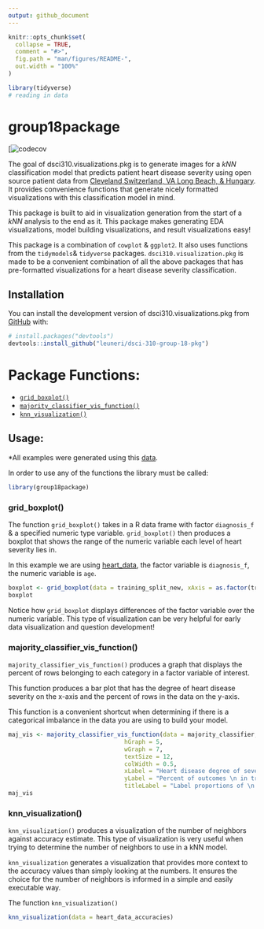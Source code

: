 ```yaml
---
output: github_document
---
```


<!-- README.md is generated from README.Rmd. Please edit that file -->

```r
knitr::opts_chunk$set(
  collapse = TRUE,
  comment = "#>",
  fig.path = "man/figures/README-",
  out.width = "100%"
)
```

```r
library(tidyverse)
# reading in data
```

# group18package

<!-- badges: start -->
[![codecov](https://github.com/leuneri/dsci-310-group-18-pkg/actions/workflows/test-coverage.yaml/badge.svg)
<!-- badges: end -->

The goal of dsci310.visualizations.pkg is to generate images for a $kNN$ classification model that predicts patient heart disease severity using open source patient data from [Cleveland,Switzerland, VA Long Beach, & Hungary](https://archive.ics.uci.edu/ml/datasets/Heart+Disease). It provides convenience functions that generate nicely formatted visualizations with this classification model in mind. 

This package is built to aid in visualization generation from the start of a $kNN$ analysis to the end as it. This package makes generating EDA visualizations, model building visualizations, and result visualizations easy!

This package is a combination of `cowplot` & `ggplot2`. It also uses functions from the `tidymodels`& `tidyverse` packages. `dsci310.visualization.pkg` is made to be a convenient combination of all the above packages that has pre-formatted visualizations for a heart disease severity classification. 

## Installation

You can install the development version of dsci310.visualizations.pkg from [GitHub](https://github.com/) with:

```r
# install.packages("devtools")
devtools::install_github("leuneri/dsci-310-group-18-pkg")
```

# Package Functions:

- [`grid_boxplot()`](#grid_boxplot())
- [`majority_classifier_vis_function()`](#majority_classifier_vis_function())
- [`knn_visualization()`](#knn_visualizations)

## Usage:

*All examples were generated using this [data](https://raw.githubusercontent.com/Dokkaebi10/dsci-310-group-18/main/data/processed/heart_data.csv).

In order to use any of the functions the library must be called:
```r
library(group18package)
```

### grid_boxplot()

The function `grid_boxplot()` takes in a R data frame with factor `diagnosis_f` & a specified numeric type variable. `grid_boxplot()` then produces a boxplot that shows the range of the numeric variable each level of heart severity lies in.

In this example we are using [heart_data](https://raw.githubusercontent.com/Dokkaebi10/dsci-310-group-18/main/data/processed/heart_data.csv), the factor variable is `diagnosis_f`, the numeric variable is `age`.

```r
boxplot <- grid_boxplot(data = training_split_new, xAxis = as.factor(training_split_new$diagnosis_f), yAxis = age, yLabel = "Age (Years)", titleLabel = "Severity of heart disease \n compared to age of patient")
boxplot
```

Notice how `grid_boxplot` displays differences of the factor variable over the numeric variable. This type of visualization can be very helpful for early data visualization and question development!

### majority_classifier_vis_function()

`majority_classifier_vis_function()` produces a graph that displays the percent of rows belonging to each category in a factor variable of interest. 

This function produces a bar plot that has the degree of heart disease severity on the x-axis and the percent of rows in the data on the y-axis. 

This function is a convenient shortcut when determining if there is a categorical imbalance in the data you are using to build your model. 

```r
maj_vis <- majority_classifier_vis_function(data = majority_classifier, 
                                 hGraph = 5, 
                                 wGraph = 7, 
                                 textSize = 12, 
                                 colWidth = 0.5, 
                                 xLabel = "Heart disease degree of severity", 
                                 yLabel = "Percent of outcomes \n in training dataset", 
                                 titleLabel = "Label proportions of \n classifier in dataset")
maj_vis
```

### knn_visualization()

`knn_visualization()` produces a visualization of the number of neighbors against accuracy estimate. This type of visualization is very useful when trying to determine the number of neighbors to use in a kNN model. 

`knn_visualization` generates a visualization that provides more context to the accuracy values than simply looking at the numbers. It ensures the choice for the number of neighbors is informed in a simple and easily executable way. 

The function `knn_visualization()`
```r
knn_visualization(data = heart_data_accuracies)
```

